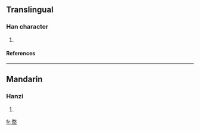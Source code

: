 ==Translingual==
===Han character===
{{Han char|rn=46|rad=山|as=11|sn=14|four=|canj=土大山 (GKU), 手大山 (QKU)}}
# {{defn|Han|sort=山11}}
====References====
{{Han ref|kx=0318.310|dkj=08414|dj=0619.020|hdz=10792.200|uh=5D85|ud=23941}}
----
==Mandarin==
===Hanzi===
{{cmn-hanzi|pin=[[áo]] (ao2)|wg=ao<sup>2</sup>}}
# {{defn|Mandarin}}

[[fr:嶅]]